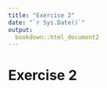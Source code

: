 ```yaml
---
title: "Exercise 2"
date: "`r Sys.Date()`"
output: 
  bookdown::html_document2
---
```


# Exercise 2
